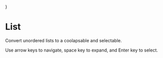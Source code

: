 

<style>{`
  .error.required ~ *::after {
    display: block;
    content: 'A list item selection is required';
    color: red;
  }
`}</style>}

<Meta of={ListStories} />

# List 

Convert unordered lists to a coolapsable and selectable.

Use arrow keys to navigate, space key to expand, and Enter key to select.

<Canvas of={ListStories.Primary}/>

<Controls />